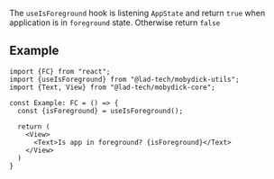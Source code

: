 The `useIsForeground` hook is listening `AppState` and return `true` when application is in `foreground` state.
Otherwise return `false`

## Example

```tsx
import {FC} from "react";
import {useIsForeground} from "@lad-tech/mobydick-utils";
import {Text, View} from "@lad-tech/mobydick-core";

const Example: FC = () => {
  const {isForeground} = useIsForeground();

  return (
    <View>
      <Text>Is app in foreground? {isForeground}</Text>
    </View>
  )
}
```
